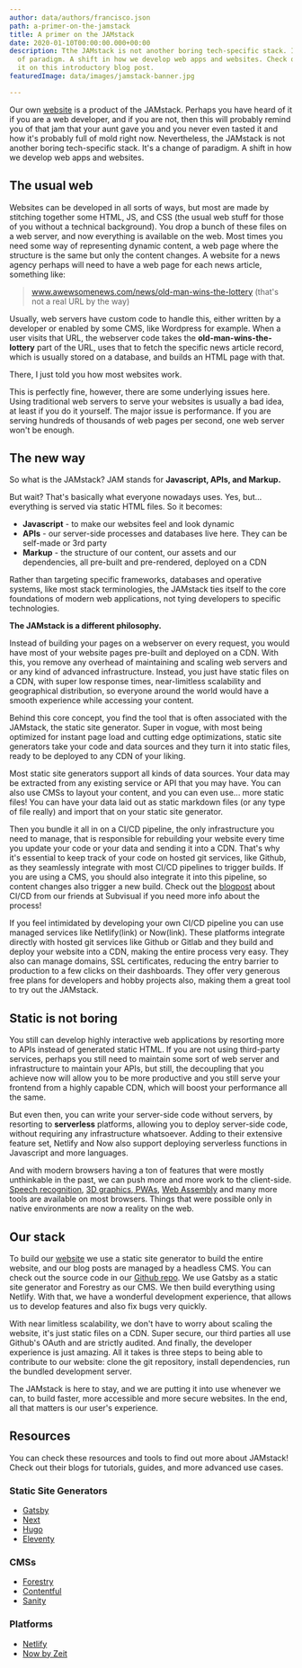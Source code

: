 ```yaml
---
author: data/authors/francisco.json
path: a-primer-on-the-jamstack
title: A primer on the JAMstack
date: 2020-01-10T00:00:00.000+00:00
description: Tthe JAMstack is not another boring tech-specific stack. It's a change
  of paradigm. A shift in how we develop web apps and websites. Check out more about
  it on this introductory blog post.
featuredImage: data/images/jamstack-banner.jpg

---
```

Our own [website](https://auroradigital.co/) is a product of the JAMstack. Perhaps you have heard of it if you are a web developer, and if you are not, then this will probably remind you of that jam that your aunt gave you and you never even tasted it and how it's probably full of mold right now. Nevertheless, the JAMstack is not another boring tech-specific stack. It's a change of paradigm. A shift in how we develop web apps and websites.

## The usual web

Websites can be developed in all sorts of ways, but most are made by stitching together some HTML, JS, and CSS (the usual web stuff for those of you without a technical background). You drop a bunch of these files on a web server, and now everything is available on the web. Most times you need some way of representing dynamic content, a web page where the structure is the same but only the content changes. A website for a news agency perhaps will need to have a web page for each news article, something like:

> www.awewsomenews.com/news/old-man-wins-the-lottery
> (that's not a real URL by the way)

Usually, web servers have custom code to handle this, either written by a developer or enabled by some CMS, like Wordpress for example. When a user visits that URL, the webserver code takes the **old-man-wins-the-lottery** part of the URL, uses that to fetch the specific news article record, which is usually stored on a database, and builds an HTML page with that.

There, I just told you how most websites work.

This is perfectly fine, however, there are some underlying issues here. Using traditional web servers to serve your websites is usually a bad idea, at least if you do it yourself. The major issue is performance. If you are serving hundreds of thousands of web pages per second, one web server won't be enough.

## The new way

So what is the JAMstack? JAM stands for **Javascript, APIs, and Markup.**

But wait? That's basically what everyone nowadays uses. Yes, but... everything is served via static HTML files. So it becomes:

* **Javascript** - to make our websites feel and look dynamic
* **APIs** - our server-side processes and databases live here. They can be self-made or 3rd party
* **Markup** - the structure of our content, our assets and our dependencies, all pre-built and pre-rendered, deployed on a CDN

Rather than targeting specific frameworks, databases and operative systems, like most stack terminologies, the JAMstack ties itself to the core foundations of modern web applications, not tying developers to specific technologies.

**The JAMstack is a different philosophy.**

Instead of building your pages on a webserver on every request, you would have most of your website pages pre-built and deployed on a CDN. With this, you remove any overhead of maintaining and scaling web servers and or any kind of advanced infrastructure. Instead, you just have static files on a CDN, with super low response times, near-limitless scalability and geographical distribution, so everyone around the world would have a smooth experience while accessing your content.

Behind this core concept, you find the tool that is often associated with the JAMstack, the static site generator. Super in vogue, with most being optimized for instant page load and cutting edge optimizations, static site generators take your code and data sources and they turn it into static files, ready to be deployed to any CDN of your liking.

Most static site generators support all kinds of data sources. Your data may be extracted from any existing service or API that you may have. You can also use CMSs to layout your content, and you can even use... more static files! You can have your data laid out as static markdown files (or any type of file really) and import that on your static site generator.

Then you bundle it all in on a CI/CD pipeline, the only infrastructure you need to manage, that is responsible for rebuilding your website every time you update your code or your data and sending it into a CDN. That's why it's essential to keep track of your code on hosted git services, like Github, as they seamlessly integrate with most CI/CD pipelines to trigger builds. If you are using a CMS, you should also integrate it into this pipeline, so content changes also trigger a new build. Check out the [blogpost](https://medium.com/subvisual/its-not-continuous-delivery-yet-27a9e838f5df) about CI/CD from our friends at Subvisual if you need more info about the process!

If you feel intimidated by developing your own CI/CD pipeline you can use managed services like Netlify(link) or Now(link). These platforms integrate directly with hosted git services like Github or Gitlab and they build and deploy your website into a CDN, making the entire process very easy. They also can manage domains, SSL certificates, reducing the entry barrier to production to a few clicks on their dashboards. They offer very generous free plans for developers and hobby projects also, making them a great tool to try out the JAMstack.

## Static is not boring

You still can develop highly interactive web applications by resorting more to APIs instead of generated static HTML. If you are not using third-party services, perhaps you still need to maintain some sort of web server and infrastructure to maintain your APIs, but still, the decoupling that you achieve now will allow you to be more productive and you still serve your frontend from a highly capable CDN, which will boost your performance all the same.

But even then, you can write your server-side code without servers, by resorting to **serverless** platforms, allowing you to deploy server-side code, without requiring any infrastructure whatsoever. Adding to their extensive feature set, Netlify and Now also support deploying serverless functions in Javascript and more languages.

And with modern browsers having a ton of features that were mostly unthinkable in the past, we can push more and more work to the client-side. [Speech recognition](https://developer.mozilla.org/en-US/docs/Web/API/SpeechRecognition), [3D graphics](https://developer.mozilla.org/en-US/docs/Web/API/WebGL_API),[ PWAs](https://developer.mozilla.org/en-US/docs/Web/Progressive_web_apps), [Web Assembly](https://developer.mozilla.org/en-US/docs/WebAssembly) and many more tools are available on most browsers. Things that were possible only in native environments are now a reality on the web.

## Our stack

To build our [website](https://auroradigital.co/) we use a static site generator to build the entire website, and our blog posts are managed by a headless CMS. You can check out the source code in our [Github repo](https://github.com/aurora-digital/auroradigital.co). We use Gatsby as a static site generator and Forestry as our CMS. We then build everything using Netlify. With that, we have a wonderful development experience, that allows us to develop features and also fix bugs very quickly.

With near limitless scalability, we don't have to worry about scaling the website, it's just static files on a CDN. Super secure, our third parties all use Github's OAuth and are strictly audited. And finally, the developer experience is just amazing. All it takes is three steps to being able to contribute to our website: clone the git repository, install dependencies, run the bundled development server.

The JAMstack is here to stay, and we are putting it into use whenever we can, to build faster, more accessible and more secure websites. In the end, all that matters is our user's experience.

## Resources

You can check these resources and tools to find out more about JAMstack! Check out their blogs for tutorials, guides, and more advanced use cases.

### Static Site Generators

* [Gatsby](https://www.gatsbyjs.org/ "Gatsby")
* [Next](https://nextjs.org/ "Next")
* [Hugo](https://gohugo.io/ "Hugo")
* [Eleventy](https://www.11ty.dev/ "Eleventy")

### CMSs

* [Forestry](forestry.io "Forestry")
* [Contentful](https://www.contentful.com/ "Contentful")
* [Sanity](https://www.sanity.io/ "Sanity")

### Platforms

* [Netlify](https://www.netlify.com/ "Netlify")
* [Now by Zeit](https://zeit.co/ "Now by Zeit")